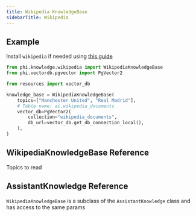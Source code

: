 ```yaml
---
title: Wikipedia KnowledgeBase
sidebarTitle: Wikipedia
---
```


## Example

<Note>

Install `wikipedia` if needed using [this guide](/how-to/python-libraries)

</Note>

```python knowledge_base.py
from phi.knowledge.wikipedia import WikipediaKnowledgeBase
from phi.vectordb.pgvector import PgVector2

from resources import vector_db

knowledge_base = WikipediaKnowledgeBase(
    topics=["Manchester United", "Real Madrid"],
    # Table name: ai.wikipedia_documents
    vector_db=PgVector2(
        collection="wikipedia_documents",
        db_url=vector_db.get_db_connection_local(),
    ),
)
```

## WikipediaKnowledgeBase Reference

<ResponseField name="topics" type="List[str]">
  Topics to read
</ResponseField>

## AssistantKnowledge Reference

`WikipediaKnowledgeBase` is a subclass of the `AssistantKnowledge` class and has access to the same params

<Snippet file="kb-base-reference.mdx" />
